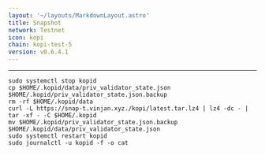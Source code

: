 ```yaml
---
layout: '~/layouts/MarkdownLayout.astro'
title: Snapshot
network: Testnet
icon: kopi
chain: kopi-test-5
version: v0.6.4.1
---
```


---
```
sudo systemctl stop kopid
cp $HOME/.kopid/data/priv_validator_state.json $HOME/.kopid/priv_validator_state.json.backup
rm -rf $HOME/.kopid/data
curl -L https://snap-t.vinjan.xyz./kopi/latest.tar.lz4 | lz4 -dc - | tar -xf - -C $HOME/.kopid
mv $HOME/.kopid/priv_validator_state.json.backup $HOME/.kopid/data/priv_validator_state.json
sudo systemctl restart kopid
sudo journalctl -u kopid -f -o cat
```
